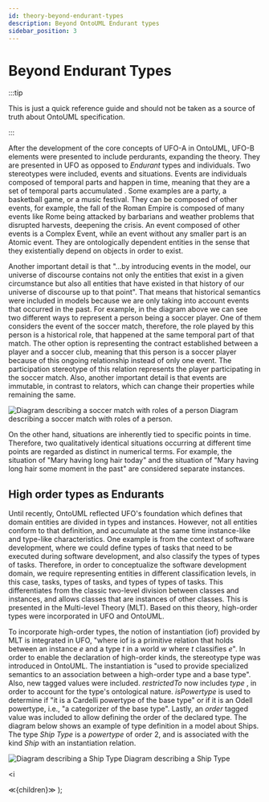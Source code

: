 ```yaml
---
id: theory-beyond-endurant-types
description: Beyond OntoUML Endurant types
sidebar_position: 3
---
```


# Beyond Endurant Types

:::tip

This is just a quick reference guide and should not be taken as a source of truth about OntoUML specification.

:::

After the development of the core concepts of UFO-A in OntoUML, UFO-B elements were presented to include perdurants, expanding the theory. They are presented in UFO as opposed to *Endurant* types and individuals. Two stereotypes were included, <Stereotype>events</Stereotype> and <Stereotype>situations</Stereotype>. Events are individuals composed of temporal parts and happen in time, meaning that they are a set of temporal parts accumulated . Some examples are a party, a basketball game, or a music festival. They can be composed of other events, for example, the fall of the Roman Empire is composed of many events like Rome being attacked by barbarians and weather problems that disrupted harvests, deepening the crisis. An event composed of other events is a Complex Event, while an event without any smaller part is an Atomic event. They are ontologically dependent entities in the sense that they existentially depend on objects in order to exist. 

Another important detail is that "...by introducing events in the model, our universe of discourse contains not only the entities that exist in a given circumstance but also all entities that have existed in that history of our universe of discourse up to that point". That means that historical semantics were included in models because we are only taking into account events that occurred in the past. For example, in the diagram above we can see two different ways to represent a person being a soccer player. One of them considers the event of the soccer match, therefore, the role played by this person is a historical role, that happened at the same temporal part of that match. The other option is representing the contract established between a player and a soccer club, meaning that this person is a soccer player because of this ongoing relationship instead of only one event. The participation stereotype of this relation represents the player participating in the soccer match. Also, another important detail is that events are immutable, in contrast to relators, which can change their properties while remaining the same.

![Diagram describing a soccer match with roles of a person](/img/diagrams/fig-diagrams-soccer-match.png)
Diagram describing a soccer match with roles of a person.

On the other hand, situations are inherently tied to specific points in time. Therefore, two qualitatively identical situations occurring at different time points are regarded as distinct in numerical terms. For example, the situation of "Mary having long hair today" and the situation of "Mary having long hair some moment in the past" are considered separate instances.

## High order types as Endurants

Until recently, OntoUML reflected UFO's foundation which defines that domain entities are divided in types and instances. However, not all entities conform to that definition, and accumulate at the same time instance-like and type-like characteristics. One example is from the context of software development, where we could define types of tasks that need to be executed during software development, and also classify the types of types of tasks. Therefore, in order to conceptualize the software development domain, we require representing entities in different classification levels, in this case, tasks, types of tasks, and types of types of tasks. This differentiates from the classic two-level division between classes and instances, and allows classes that are instances of other classes. This is presented in the Multi-level Theory (MLT). Based on this theory, high-order types were incorporated in UFO and OntoUML.

To incorporate high-order types, the notion of instantiation (iof) provided by MLT is integrated in UFO, "where iof is a primitive relation that holds between an instance *e*  and a type *t*  in a world *w*  where *t*  classifies *e*". In order to enable the declaration of high-order kinds, the stereotype <Stereotype>type</Stereotype> was introduced in OntoUML. The <Stereotype>instantiation</Stereotype> is "used to provide specialized semantics to an association between a high-order type and a base type". Also, new tagged values were included. *restrictedTo*  now includes *type* , in order to account for the type's ontological nature. *isPowertype*  is used to determine if "it is a Cardelli powertype of the base type" or if it is an Odell powertype, i.e.,  "a categorizer of the base type". Lastly, an *order*  tagged value was included to allow defining the order of the declared type. The diagram below shows an example of type definition in a model about Ships. The type *Ship Type* is a *powertype* of order 2, and is associated with the kind *Ship*  with an instantiation relation.

![Diagram describing a Ship Type](/img/diagrams/fig-diagrams-ship.png)
Diagram describing a Ship Type

  <i
  >
  ≪{children}≫
  </i>
);

